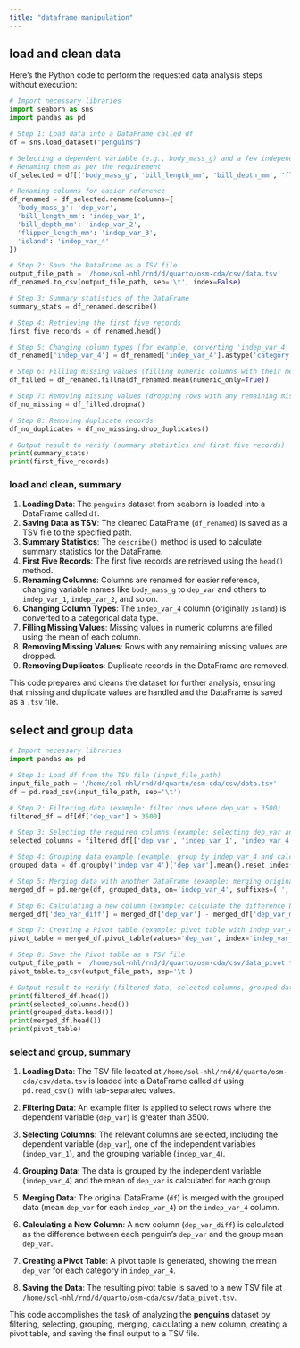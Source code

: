 ```yaml
---
title: "dataframe manipulation"
---
```


## load and clean data

Here's the Python code to perform the requested data analysis steps without execution:

```python
# Import necessary libraries
import seaborn as sns
import pandas as pd

# Step 1: Load data into a DataFrame called df
df = sns.load_dataset("penguins")

# Selecting a dependent variable (e.g., body_mass_g) and a few independent variables
# Renaming them as per the requirement
df_selected = df[['body_mass_g', 'bill_length_mm', 'bill_depth_mm', 'flipper_length_mm', 'island']]

# Renaming columns for easier reference
df_renamed = df_selected.rename(columns={
  'body_mass_g': 'dep_var', 
  'bill_length_mm': 'indep_var_1', 
  'bill_depth_mm': 'indep_var_2', 
  'flipper_length_mm': 'indep_var_3', 
  'island': 'indep_var_4'
})

# Step 2: Save the DataFrame as a TSV file
output_file_path = '/home/sol-nhl/rnd/d/quarto/osm-cda/csv/data.tsv'
df_renamed.to_csv(output_file_path, sep='\t', index=False)

# Step 3: Summary statistics of the DataFrame
summary_stats = df_renamed.describe()

# Step 4: Retrieving the first five records
first_five_records = df_renamed.head()

# Step 5: Changing column types (for example, converting 'indep_var_4' to a categorical variable)
df_renamed['indep_var_4'] = df_renamed['indep_var_4'].astype('category')

# Step 6: Filling missing values (filling numeric columns with their mean values)
df_filled = df_renamed.fillna(df_renamed.mean(numeric_only=True))

# Step 7: Removing missing values (dropping rows with any remaining missing values)
df_no_missing = df_filled.dropna()

# Step 8: Removing duplicate records
df_no_duplicates = df_no_missing.drop_duplicates()

# Output result to verify (summary statistics and first five records)
print(summary_stats)
print(first_five_records)
```

### load and clean, summary
1. **Loading Data**: The `penguins` dataset from seaborn is loaded into a DataFrame called `df`.
2. **Saving Data as TSV**: The cleaned DataFrame (`df_renamed`) is saved as a TSV file to the specified path.
3. **Summary Statistics**: The `describe()` method is used to calculate summary statistics for the DataFrame.
4. **First Five Records**: The first five records are retrieved using the `head()` method.
5. **Renaming Columns**: Columns are renamed for easier reference, changing variable names like `body_mass_g` to `dep_var` and others to `indep_var_1`, `indep_var_2`, and so on.
6. **Changing Column Types**: The `indep_var_4` column (originally `island`) is converted to a categorical data type.
7. **Filling Missing Values**: Missing values in numeric columns are filled using the mean of each column.
8. **Removing Missing Values**: Rows with any remaining missing values are dropped.
9. **Removing Duplicates**: Duplicate records in the DataFrame are removed.

This code prepares and cleans the dataset for further analysis, ensuring that missing and duplicate values are handled and the DataFrame is saved as a `.tsv` file.

## select and group data

```python
# Import necessary libraries
import pandas as pd

# Step 1: Load df from the TSV file (input_file_path)
input_file_path = '/home/sol-nhl/rnd/d/quarto/osm-cda/csv/data.tsv'
df = pd.read_csv(input_file_path, sep='\t')

# Step 2: Filtering data (example: filter rows where dep_var > 3500)
filtered_df = df[df['dep_var'] > 3500]

# Step 3: Selecting the required columns (example: selecting dep_var and indep_var_1)
selected_columns = filtered_df[['dep_var', 'indep_var_1', 'indep_var_4']]

# Step 4: Grouping data example (example: group by indep_var_4 and calculate mean dep_var)
grouped_data = df.groupby('indep_var_4')['dep_var'].mean().reset_index()

# Step 5: Merging data with another DataFrame (example: merging original df with grouped_data on indep_var_4)
merged_df = pd.merge(df, grouped_data, on='indep_var_4', suffixes=('', '_mean'))

# Step 6: Calculating a new column (example: calculate the difference between dep_var and dep_var_mean)
merged_df['dep_var_diff'] = merged_df['dep_var'] - merged_df['dep_var_mean']

# Step 7: Creating a Pivot table (example: pivot table with indep_var_4 as index and dep_var as values, mean of dep_var)
pivot_table = merged_df.pivot_table(values='dep_var', index='indep_var_4', aggfunc='mean')

# Step 8: Save the Pivot table as a TSV file
output_file_path = '/home/sol-nhl/rnd/d/quarto/osm-cda/csv/data_pivot.tsv'
pivot_table.to_csv(output_file_path, sep='\t')

# Output result to verify (filtered data, selected columns, grouped data, merged data, and pivot table)
print(filtered_df.head())
print(selected_columns.head())
print(grouped_data.head())
print(merged_df.head())
print(pivot_table)
```

### select and group, summary
1. **Loading Data**: The TSV file located at `/home/sol-nhl/rnd/d/quarto/osm-cda/csv/data.tsv` is loaded into a DataFrame called `df` using `pd.read_csv()` with tab-separated values.

2. **Filtering Data**: An example filter is applied to select rows where the dependent variable (`dep_var`) is greater than 3500.

3. **Selecting Columns**: The relevant columns are selected, including the dependent variable (`dep_var`), one of the independent variables (`indep_var_1`), and the grouping variable (`indep_var_4`).

4. **Grouping Data**: The data is grouped by the independent variable (`indep_var_4`) and the mean of `dep_var` is calculated for each group.

5. **Merging Data**: The original DataFrame (`df`) is merged with the grouped data (mean `dep_var` for each `indep_var_4`) on the `indep_var_4` column.

6. **Calculating a New Column**: A new column (`dep_var_diff`) is calculated as the difference between each penguin's `dep_var` and the group mean `dep_var`.

7. **Creating a Pivot Table**: A pivot table is generated, showing the mean `dep_var` for each category in `indep_var_4`.

8. **Saving the Data**: The resulting pivot table is saved to a new TSV file at `/home/sol-nhl/rnd/d/quarto/osm-cda/csv/data_pivot.tsv`.

This code accomplishes the task of analyzing the **penguins** dataset by filtering, selecting, grouping, merging, calculating a new column, creating a pivot table, and saving the final output to a TSV file.





